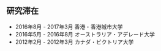 ## 研究滞在

  * 2016年8月 - 2017年3月 香港・香港城市大学
  * 2016年5月 - 2016年8月 オーストラリア・アデレード大学
  * 2012年2月 - 2012年3月 カナダ・ビクトリア大学
